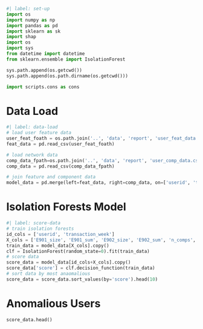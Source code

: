 
```python
#| label: set-up
import os
import numpy as np
import pandas as pd
import sklearn as sk
import shap
import os
import sys
from datetime import datetime
from sklearn.ensemble import IsolationForest

sys.path.append(os.getcwd())
sys.path.append(os.path.dirname(os.getcwd()))

import scripts.cons as cons
```

# Data Load

```python
#| label: data-load
# load user feature data
user_feat_foath = os.path.join('..', 'data', 'report', 'user_feat_data.csv')
feat_data = pd.read_csv(user_feat_foath)

# load network data
comp_data_fpath=os.path.join('..', 'data', 'report', 'user_comp_data.csv')
comp_data = pd.read_csv(comp_data_fpath)

# join feature and component data
model_data = pd.merge(left=feat_data, right=comp_data, on=['userid', 'transaction_week'], how='left').fillna(0)
```

# Isolation Forests Model

```python
#| label: score-data
# train isolation forests
id_cols = ['userid', 'transaction_week']
X_cols = ['E901_size', 'E901_sum', 'E902_size', 'E902_sum', 'n_comps', 'total_comp_size']
train_data = model_data[X_cols].copy()
clf = IsolationForest(random_state=0).fit(train_data)
# score data
score_data = model_data[id_cols+X_cols].copy()
score_data['score'] = clf.decision_function(train_data)
# sort data by most anaomalious
score_data = score_data.sort_values(by='score').head(10)
```

# Anomalious Users

```python
score_data.head()
```